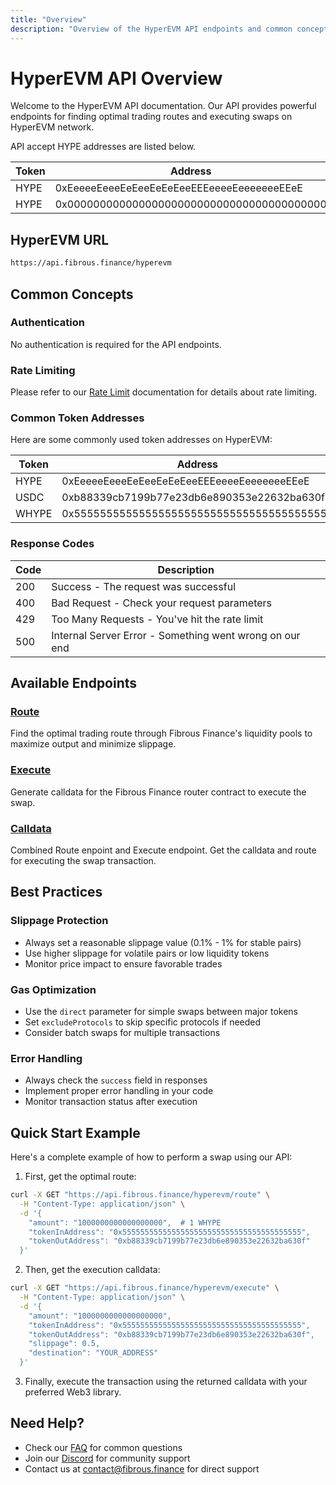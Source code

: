 ```yaml
---
title: "Overview"
description: "Overview of the HyperEVM API endpoints and common concepts"
---
```


# HyperEVM API Overview

Welcome to the HyperEVM API documentation. Our API provides powerful endpoints for finding optimal trading routes and executing swaps on HyperEVM network.

API accept HYPE addresses are listed below.

| Token | Address                                    |
| ----- | ------------------------------------------ |
| HYPE  | 0xEeeeeEeeeEeEeeEeEeEeeEEEeeeeEeeeeeeeEEeE |
| HYPE  | 0x0000000000000000000000000000000000000000 |

## HyperEVM URL

```bash
https://api.fibrous.finance/hyperevm
```

## Common Concepts

### Authentication

No authentication is required for the API endpoints.

### Rate Limiting

Please refer to our [Rate Limit](/api-reference/rate-limit) documentation for details about rate limiting.

### Common Token Addresses

Here are some commonly used token addresses on HyperEVM:

| Token | Address                                    | Decimals |
| ----- | ------------------------------------------ | -------- |
| HYPE  | 0xEeeeeEeeeEeEeeEeEeEeeEEEeeeeEeeeeeeeEEeE | 18       |
| USDC  | 0xb88339cb7199b77e23db6e890353e22632ba630f | 6        |
| WHYPE | 0x5555555555555555555555555555555555555555 | 18       |

### Response Codes

| Code | Description                                             |
| ---- | ------------------------------------------------------- |
| 200  | Success - The request was successful                    |
| 400  | Bad Request - Check your request parameters             |
| 429  | Too Many Requests - You've hit the rate limit           |
| 500  | Internal Server Error - Something went wrong on our end |

## Available Endpoints

### [Route](/api-reference/hyperevm/endpoint/route)

Find the optimal trading route through Fibrous Finance's liquidity pools to maximize output and minimize slippage.

### [Execute](/api-reference/hyperevm/endpoint/execute)

Generate calldata for the Fibrous Finance router contract to execute the swap.

### [Calldata](/api-reference/hyperevm/endpoint/calldata)

Combined Route enpoint and Execute endpoint. Get the calldata and route for executing the swap transaction.

## Best Practices

### Slippage Protection

- Always set a reasonable slippage value (0.1% - 1% for stable pairs)
- Use higher slippage for volatile pairs or low liquidity tokens
- Monitor price impact to ensure favorable trades

### Gas Optimization

- Use the `direct` parameter for simple swaps between major tokens
- Set `excludeProtocols` to skip specific protocols if needed
- Consider batch swaps for multiple transactions

### Error Handling

- Always check the `success` field in responses
- Implement proper error handling in your code
- Monitor transaction status after execution

## Quick Start Example

Here's a complete example of how to perform a swap using our API:

1. First, get the optimal route:

```bash
curl -X GET "https://api.fibrous.finance/hyperevm/route" \
  -H "Content-Type: application/json" \
  -d '{
    "amount": "1000000000000000000",  # 1 WHYPE
    "tokenInAddress": "0x5555555555555555555555555555555555555555",
    "tokenOutAddress": "0xb88339cb7199b77e23db6e890353e22632ba630f"
  }'
```

2. Then, get the execution calldata:

```bash
curl -X GET "https://api.fibrous.finance/hyperevm/execute" \
  -H "Content-Type: application/json" \
  -d '{
    "amount": "1000000000000000000",
    "tokenInAddress": "0x5555555555555555555555555555555555555555",
    "tokenOutAddress": "0xb88339cb7199b77e23db6e890353e22632ba630f",
    "slippage": 0.5,
    "destination": "YOUR_ADDRESS"
  }'
```

3. Finally, execute the transaction using the returned calldata with your preferred Web3 library.

## Need Help?

- Check our [FAQ](/essentials/faq) for common questions
- Join our [Discord](https://discord.gg/fibrous) for community support
- Contact us at [contact@fibrous.finance](mailto:contact@fibrous.finance) for direct support